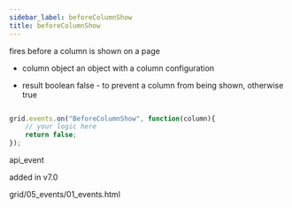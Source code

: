 ```yaml
---
sidebar_label: beforeColumnShow
title: beforeColumnShow
---
```



          


<Short>
 fires before a column is shown on a page


</Short>


 
- column   object  an object with a column configuration



- result	boolean		false - to prevent a column from being shown, otherwise true

~~~js

grid.events.on("BeforeColumnShow", function(column){
    // your logic here
    return false;
});


~~~
 api_event

<Descr>



</Descr>


 added in v7.0

 grid/05_events/01_events.html

